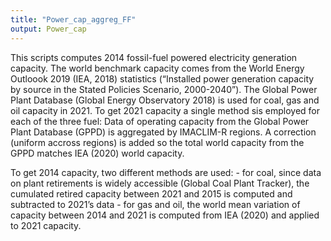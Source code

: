 ```yaml
---
title: "Power_cap_aggreg_FF"
output: Power_cap
---
```

This scripts computes 2014 fossil-fuel powered electricity generation capacity. The world benchmark capacity comes from the World Energy Outloook 2019 (IEA, 2018) statistics ("Installed power generation capacity by source in the Stated Policies Scenario, 2000-2040"). The Global Power Plant Database (Global Energy Observatory 2018) is used for coal, gas and oil capacity in 2021. 
To get 2021 capacity a single method sis employed for each of the three fuel:
Data of operating capacity from the Global Power Plant Database (GPPD) is aggregated by IMACLIM-R regions. A correction (uniform accross regions) is added so the total world capacity from the GPPD matches IEA (2020) world capacity.

To get 2014 capacity, two different methods are used:
- for coal, since data on plant retirements is widely accessible (Global Coal Plant Tracker), the cumulated retired capacity between 2021 and 2015 is computed and subtracted to 2021's data
- for gas and oil, the world mean variation of capacity between 2014 and 2021 is computed from IEA (2020) and applied to 2021 capacity.

